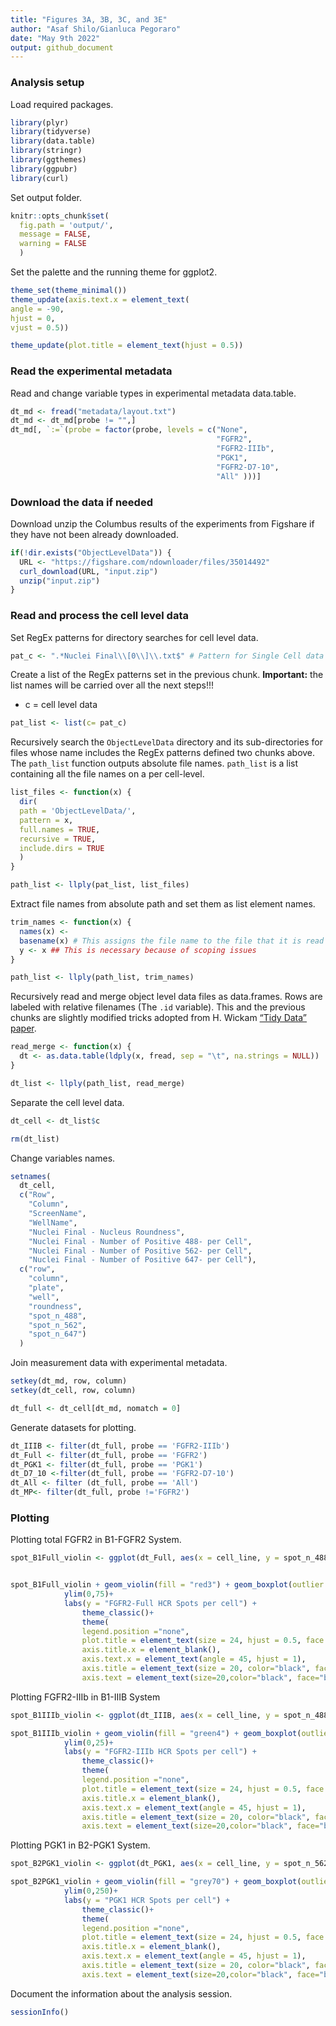 ```yaml
---
title: "Figures 3A, 3B, 3C, and 3E"
author: "Asaf Shilo/Gianluca Pegoraro"
date: "May 9th 2022"
output: github_document
---
```


### Analysis setup

Load required packages.

```r
library(plyr)
library(tidyverse)
library(data.table)
library(stringr)
library(ggthemes)
library(ggpubr)
library(curl)
```

Set output folder.

```r
knitr::opts_chunk$set(
  fig.path = 'output/',
  message = FALSE,
  warning = FALSE
  )
```

Set the palette and the running theme for ggplot2.

```r
theme_set(theme_minimal())
theme_update(axis.text.x = element_text(
angle = -90,
hjust = 0,
vjust = 0.5))

theme_update(plot.title = element_text(hjust = 0.5))
```

### Read the experimental metadata

Read and change variable types in experimental metadata data.table.

```r
dt_md <- fread("metadata/layout.txt")
dt_md <- dt_md[probe != "",]
dt_md[, `:=`(probe = factor(probe, levels = c("None", 
                                              "FGFR2",
                                              "FGFR2-IIIb",
                                              "PGK1",
                                              "FGFR2-D7-10",
                                              "All" )))]
```

### Download the data if needed

Download unzip the Columbus results of the experiments from Figshare if they have not been already downloaded.

```r
if(!dir.exists("ObjectLevelData")) {
  URL <- "https://figshare.com/ndownloader/files/35014492"
  curl_download(URL, "input.zip")
  unzip("input.zip")
}
```

### Read and process the cell level data

Set RegEx patterns for directory searches for cell level data.

```r
pat_c <- ".*Nuclei Final\\[0\\]\\.txt$" # Pattern for Single Cell data files
```

Create a list of the RegEx patterns set in the previous chunk. **Important:** the list names will be carried over all the next steps!!!

-   c = cell level data

```r
pat_list <- list(c= pat_c)
```

Recursively search the `ObjectLevelData` directory and its sub-directories for files whose name includes the RegEx patterns defined two chunks above. The `path_list` function outputs absolute file names. `path_list` is a list containing all the file names on a per cell-level.

```r
list_files <- function(x) {
  dir(
  path = 'ObjectLevelData/',
  pattern = x,
  full.names = TRUE,
  recursive = TRUE,
  include.dirs = TRUE
  )
}

path_list <- llply(pat_list, list_files) 
```

Extract file names from absolute path and set them as list element names.

```r
trim_names <- function(x) {
  names(x) <-
  basename(x) # This assigns the file name to the file that it is read
  y <- x ## This is necessary because of scoping issues
}

path_list <- llply(path_list, trim_names) 
```

Recursively read and merge object level data files as data.frames. Rows are labeled with relative filenames (The `.id` variable). This and the previous chunks are slightly modified tricks adopted from H. Wickam ["Tidy Data" paper](http://vita.had.co.nz/papers/tidy-data.pdf).

```r
read_merge <- function(x) {
  dt <- as.data.table(ldply(x, fread, sep = "\t", na.strings = NULL))
}

dt_list <- llply(path_list, read_merge)
```

Separate the cell level data.

```r
dt_cell <- dt_list$c

rm(dt_list)
```

Change variables names.

```r
setnames(
  dt_cell,
  c("Row",
    "Column",
    "ScreenName",
    "WellName",
    "Nuclei Final - Nucleus Roundness",
    "Nuclei Final - Number of Positive 488- per Cell",
    "Nuclei Final - Number of Positive 562- per Cell",
    "Nuclei Final - Number of Positive 647- per Cell"),
  c("row",
    "column",
    "plate",
    "well",
    "roundness",
    "spot_n_488",
    "spot_n_562",
    "spot_n_647")
  )
```

Join measurement data with experimental metadata.

```r
setkey(dt_md, row, column)
setkey(dt_cell, row, column)

dt_full <- dt_cell[dt_md, nomatch = 0] 
```

Generate datasets for plotting.

```r
dt_IIIB <- filter(dt_full, probe == 'FGFR2-IIIb')
dt_Full <- filter(dt_full, probe == 'FGFR2')
dt_PGK1 <- filter(dt_full, probe == 'PGK1')
dt_D7_10 <-filter(dt_full, probe == 'FGFR2-D7-10')
dt_All <- filter (dt_full, probe == 'All')
dt_MP<- filter(dt_full, probe !='FGFR2')
```

### Plotting

Plotting total FGFR2 in B1-FGFR2 System.

```r
spot_B1Full_violin <- ggplot(dt_Full, aes(x = cell_line, y = spot_n_488))


spot_B1Full_violin + geom_violin(fill = "red3") + geom_boxplot(outlier.shape = NA, width=0.03, color="black")+
            ylim(0,75)+
            labs(y = "FGFR2-Full HCR Spots per cell") +
                theme_classic()+
                theme(
                legend.position ="none",
                plot.title = element_text(size = 24, hjust = 0.5, face = "bold"),
                axis.title.x = element_blank(),
                axis.text.x = element_text(angle = 45, hjust = 1),
                axis.title = element_text(size = 20, color="black", face="bold"),
                axis.text = element_text(size=20,color="black", face="bold"))
```

Plotting FGFR2-IIIb in B1-IIIB System

```r
spot_B1IIIb_violin <- ggplot(dt_IIIB, aes(x = cell_line, y = spot_n_488 ))

spot_B1IIIb_violin + geom_violin(fill = "green4") + geom_boxplot(outlier.shape = NA, width=0.03, color="black")+
            ylim(0,25)+
            labs(y = "FGFR2-IIIb HCR Spots per cell") +
                theme_classic()+
                theme(
                legend.position ="none",
                plot.title = element_text(size = 24, hjust = 0.5, face = "bold"),
                axis.title.x = element_blank(),
                axis.text.x = element_text(angle = 45, hjust = 1),
                axis.title = element_text(size = 20, color="black", face="bold"),
                axis.text = element_text(size=20,color="black", face="bold"))
```

Plotting PGK1 in B2-PGK1 System.

```r
spot_B2PGK1_violin <- ggplot(dt_PGK1, aes(x = cell_line, y = spot_n_562))

spot_B2PGK1_violin + geom_violin(fill = "grey70") + geom_boxplot(outlier.shape = NA, width=0.03, color="black")+
            ylim(0,250)+
            labs(y = "PGK1 HCR Spots per cell") +
                theme_classic()+
                theme(
                legend.position ="none",
                plot.title = element_text(size = 24, hjust = 0.5, face = "bold"),
                axis.title.x = element_blank(),
                axis.text.x = element_text(angle = 45, hjust = 1),
                axis.title = element_text(size = 20, color="black", face="bold"),
                axis.text = element_text(size=20,color="black", face="bold"))
```

Document the information about the analysis session. 

```r
sessionInfo()
```
